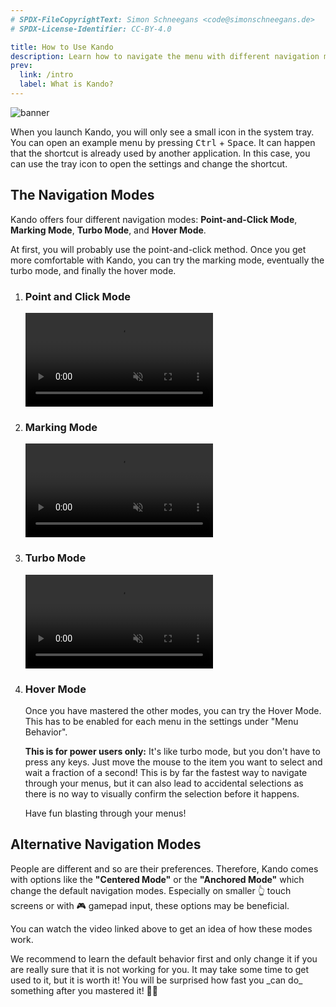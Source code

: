 ```yaml
---
# SPDX-FileCopyrightText: Simon Schneegans <code@simonschneegans.de>
# SPDX-License-Identifier: CC-BY-4.0

title: How to Use Kando
description: Learn how to navigate the menu with different navigation modes.
prev:
  link: /intro
  label: What is Kando?
---
```




![banner](../../assets/banners/banner08.png)

<Intro>
When you launch Kando, you will only see a small icon in the system tray.
You can open an example menu by pressing <kbd>Ctrl</kbd> + <kbd>Space</kbd>.
It can happen that the shortcut is already used by another application.
In this case, you can use the tray icon to open the settings and change the shortcut.
</Intro>

<YouTube id="elHUCarOiXQ" />

## The Navigation Modes

Kando offers four different navigation modes: **Point-and-Click Mode**, **Marking Mode**, **Turbo Mode**, and **Hover Mode**.

At first, you will probably use the point-and-click method.
Once you get more comfortable with Kando, you can try the marking mode, eventually the turbo mode, and finally the hover mode.

<Steps>

1. ### <Icon name="solar:mouse-bold" class="inline-icon" /> Point and Click Mode

    <video controls muted src={pointAndClickMode} />

    The most basic approach for selecting items is by clicking at them. Although you do not have to click directly at the item, anywhere in the item's wedge will do! This can make selections very fast as you **do not have to aim carefully**.

    Once you know the position of an item, you can select it very quickly by moving the mouse to the right direction and clicking.

    But you can become even faster with the marking mode!


2. ### <Icon name="solar:pen-new-round-bold" class="inline-icon" /> Marking Mode

    <video controls muted src={markingMode} />

    With Kando, you can select items by drawing gestures! To do so, simply press your left mouse button, and drag over an item. You will move the item around, **until you stop the movement or make a sharp turn**.

    <Aside type="tip">
    For successful selections in Marking Mode, it is better to **draw expressive zig-zag lines** instead of shy and curvy lines.
    </Aside>

    Try to remember the path to an item and draw it without looking much at the menu! You will be surprised how quickly you can select items which are deeply nested in the menu.

    <Aside type="note">
    The menu reacts to your movements. **Not the other way around!** A submenu will pop up when you stop moving the mouse. You do not need to look at the menu!
    </Aside>


3. ### <Icon name="solar:plain-3-bold" class="inline-icon" /> Turbo Mode

    <video controls muted src={turboMode} />

    If you opened the menu using a key combination, you can keep <kbd>Ctrl</kbd>, <kbd>Shift</kbd>, <kbd>Alt</kbd>, or <kbd>Meta</kbd> pressed. If you do so, the menu will behave as if the left mouse button is pressed, and you can easily browse through the menu without having to click anywhere!

    Once you release the key, the currently dragged item will be selected. **This allows you to make even faster selections!** 



4. ### <Icon name="solar:rocket-bold" class="inline-icon" /> Hover Mode

    Once you have mastered the other modes, you can try the Hover Mode.
    This has to be enabled for each menu in the settings under "Menu Behavior".

    **This is for power users only:** It's like turbo mode, but you don't have to press any keys. Just move the mouse to the item you want to select and wait a fraction of a second!
    This is by far the fastest way to navigate through your menus, but it can also lead to accidental selections as there is no way to visually confirm the selection before it happens.
    
    Have fun blasting through your menus!

</Steps>

## Alternative Navigation Modes

People are different and so are their preferences.
Therefore, Kando comes with options like the **"Centered Mode"** or the **"Anchored Mode"** which change the default navigation modes.
Especially on smaller 👆 touch screens or with 🎮 gamepad input, these options may be beneficial.

You can watch the video linked above to get an idea of how these modes work.

<Aside type="note">
We recommend to learn the default behavior first and only change it if you are really sure that it is not working for you. It may take some time to get used to it, but it is worth it! You will be surprised how fast you _can do_ something after you mastered it! 🍰🚀
</Aside>


